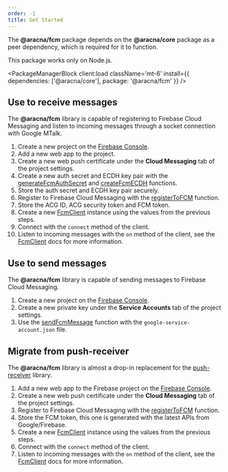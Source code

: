 ```yaml
---
order: -1
title: Get Started
---
```



The **@aracna/fcm** package depends on the **@aracna/core** package as a peer dependency, which is required for it to function.

<Alert client:load severity='warning'>
  This package works only on Node.js.
</Alert>

<PackageManagerBlock client:load className='mt-6' install={{ dependencies: ['@aracna/core'], package: '@aracna/fcm' }} />

## Use to receive messages

The **@aracna/fcm** library is capable of registering to Firebase Cloud Messaging and listen to incoming messages through a socket connection with Google MTalk.

1. Create a new project on the [Firebase Console](https://console.firebase.google.com/).
2. Add a new web app to the project.
3. Create a new web push certificate under the **Cloud Messaging** tab of the project settings.
4. Create a new auth secret and ECDH key pair with the [generateFcmAuthSecret](/fcm/utils/crypto) and [createFcmECDH](/fcm/utils/crypto) functions.
5. Store the auth secret and ECDH key pair securely.
6. Register to Firebase Cloud Messaging with the [registerToFCM](/fcm/functions/register-to-fcm) function.
7. Store the ACG ID, ACG security token and FCM token.
8. Create a new [FcmClient](/fcm/classes/fcm-client) instance using the values from the previous steps.
9. Connect with the `connect` method of the client.
10. Listen to incoming messages with the `on` method of the client, see the [FcmClient](/fcm/classes/fcm-client) docs for more information.

## Use to send messages

The **@aracna/fcm** library is capable of sending messages to Firebase Cloud Messaging.

1. Create a new project on the [Firebase Console](https://console.firebase.google.com/).
2. Create a new private key under the **Service Accounts** tab of the project settings.
3. Use the [sendFcmMessage](/fcm/functions/send-fcm-message) function with the `google-service-account.json` file.

## Migrate from push-receiver

The **@aracna/fcm** library is almost a drop-in replacement for the [push-receiver](https://github.com/MatthieuLemoine/push-receiver) library.

1. Add a new web app to the Firebase project on the [Firebase Console](https://console.firebase.google.com/).
2. Create a new web push certificate under the **Cloud Messaging** tab of the project settings.
3. Register to Firebase Cloud Messaging with the [registerToFCM](/fcm/functions/register-to-fcm) function.
4. Store the FCM token, this one is generated with the latest APIs from Google/Firebase.
5. Create a new [FcmClient](/fcm/classes/fcm-client) instance using the values from the previous steps.
6. Connect with the `connect` method of the client.
7. Listen to incoming messages with the `on` method of the client, see the [FcmClient](/fcm/classes/fcm-client) docs for more information.
